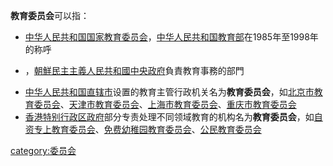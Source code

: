 '''教育委员会'''可以指：

* [[中华人民共和国国家教育委员会|中华人民共和国国家教育委员会]]，[[中华人民共和国教育部|中华人民共和国教育部]]在1985年至1998年的称呼
* {{tsl|ko|조선민주주의인민공화국 교육위원회|朝鮮民主主義人民共和國教育委員會}}，[[朝鮮內閣|朝鮮民主主義人民共和國中央政府]]負責教育事務的部門
* [[中华人民共和国直辖市|中华人民共和国直辖市]]设置的教育主管行政机关名为'''教育委员会'''，如[[北京市教育委员会|北京市教育委员会]]、[[天津市教育委员会|天津市教育委员会]]、[[上海市教育委员会|上海市教育委员会]]、[[重庆市教育委员会|重庆市教育委员会]]
* [[香港特别行政区政府|香港特别行政区政府]]部分专责处理不同领域教育的机构名为'''教育委员会'''，如[[自资专上教育委员会|自资专上教育委员会]]、[[免费幼稚园教育委员会|免费幼稚园教育委员会]]、[[公民教育委员会|公民教育委员会]]

{{disambig|cat=五字组织机构消歧义}}
[[category:委员会|category:委员会]]